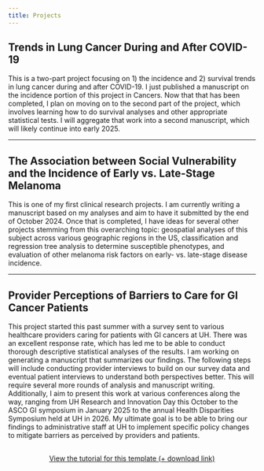 ```yaml
---
title: Projects
---
```

## Trends in Lung Cancer During and After COVID-19 
This is a two-part project focusing on 1) the incidence and 2) survival trends in lung cancer during and after COVID-19. I just published a manuscript on the incidence portion of this project in Cancers. Now that that has been completed, I plan on moving on to the second part of the project, which involves learning how to do survival analyses and other appropriate statistical tests. I will aggregate that work into a second manuscript, which will likely continue into early 2025. 

----

## The Association between Social Vulnerability and the Incidence of Early vs. Late-Stage Melanoma 

This is one of my first clinical research projects. I am currently writing a manuscript based on my analyses and aim to have it submitted by the end of October 2024. Once that is completed, I have ideas for several other projects stemming from this overarching topic: geospatial analyses of this subject across various geographic regions in the US, classification and regression tree analysis to determine susceptible phenotypes, and evaluation of other melanoma risk factors on early- vs. late-stage disease incidence.  

----

## Provider Perceptions of Barriers to Care for GI Cancer Patients 

This project started this past summer with a survey sent to various healthcare providers caring for patients with GI cancers at UH. There was an excellent response rate, which has led me to be able to conduct thorough descriptive statistical analyses of the results. I am working on generating a manuscript that summarizes our findings. The following steps will include conducting provider interviews to build on our survey data and eventual patient interviews to understand both perspectives better. This will require several more rounds of analysis and manuscript writing. Additionally, I aim to present this work at various conferences along the way, ranging from UH Research and Innovation Day this October to the ASCO GI symposium in January 2025 to the annual Health Disparities Symposium held at UH in 2026. My ultimate goal is to be able to bring our findings to administrative staff at UH to implement specific policy changes to mitigate barriers as perceived by providers and patients. 

```{=html}
<div  style="margin: 30px; text-align: center;">
<a class="btn btn-primary" href="https://www.marvinschmitt.com/blog/website-tutorial-quarto/" role="button" target="_blank" style="padding: 15px 30px;">View the tutorial for this template (+ download link)</a>
</div>
```
